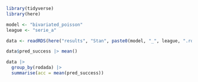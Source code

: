
```r
library(tidyverse)
library(here)
```

```r
model <- "bivariated_poisson"
league <- "serie_a"

data <- readRDS(here("results", "Stan", paste0(model, "_", league, ".rds")))
```

```r
data$pred_success |> mean()

data |> 
  group_by(rodada) |> 
  summarise(acc = mean(pred_success))
```

